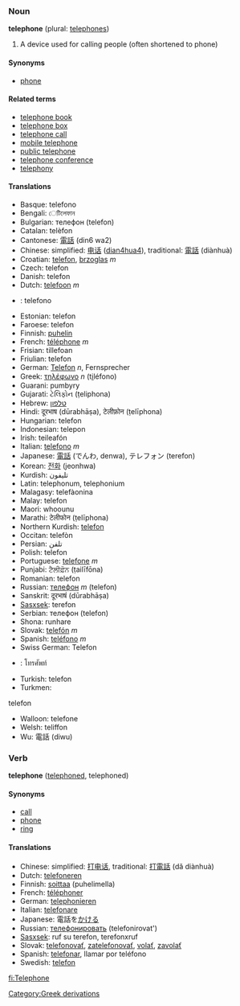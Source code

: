 ===Noun===
'''telephone''' (plural: [[telephones]])

# A device used for calling people (often shortened to phone)

====Synonyms====
*[[phone]]

====Related terms====
*[[telephone book]]
*[[telephone box]]
*[[telephone call]]
*[[mobile telephone]]
*[[public telephone]]
*[[telephone conference]]
*[[telephony]]

====Translations====
*Basque: telefono
*Bengali: েটিলেফান
*Bulgarian: телефон (telefon)
*Catalan: telèfon
*Cantonese: [[電話]] (din6 wa2)
*Chinese: simplified: [[电话]] ([[dian4hua4]]), traditional: [[電話]] (diànhuà)
*Croatian: [[telefon]], [[brzoglas]] ''m''
*Czech: telefon
*Danish: telefon
*Dutch: [[telefoon]] ''m''
*{{eo}}: telefono
*Estonian: telefon
*Faroese: telefon
*Finnish: [[puhelin]]
*French: [[téléphone]] ''m''
*Frisian: tillefoan
*Friulian: telefon
*German: [[Telefon]] ''n'', Fernsprecher
*Greek: [[τηλέφωνο]] ''n'' (ti̱léfono)
*Guarani: pumbyry
*Gujarati: ટેલિફોન (ṭeliphona)
*Hebrew: [[טלפון]] 
*Hindi: दूरभाष (dūrabhāṣa), टेलीफ़ोन (ṭelīphona)
*Hungarian: telefon
*Indonesian: telepon
*Irish: teileafón
*Italian: [[telefono]] ''m''
*Japanese: [[電話]] (でんわ, denwa), テレフォン (terefon)
*Korean: [[전화]] (jeonhwa)
*Kurdish: تليفون
*Latin: telephonum, telephonium
*Malagasy: telefàonina
*Malay: telefon
*Maori: whoounu
*Marathi: टेलीफोन (ṭelīphona)
*Northern Kurdish: [[telefon]]
*Occitan: telefòn
*Persian: تلفن
*Polish: telefon
*Portuguese: [[telefone]] ''m''
*Punjabi: ਟੈਲੀਫ਼ੋਨ (ṭailīfōna)
*Romanian: telefon
*Russian: [[телефон]] ''m'' (telefon)
*Sanskrit: दूरभाषं (dūrabhāṣa)
*[[Sasxsek]]: terefon
*Serbian: телефон (telefon)
*Shona: runhare
*Slovak: [[telefón]] ''m''
*Spanish: [[teléfono]] ''m''
*Swiss German: Telefon
*{{th}}: โทรศัพท์
*Turkish: telefon
*Turkmen: 
telefon
*Walloon: telefone
*Welsh: teliffon
*Wu: 電話 (diwu)

===Verb===
'''telephone''' ([[telephoned]], telephoned)

====Synonyms====
*[[call]]
*[[phone]]
*[[ring]]

====Translations====
*Chinese: simplified: [[打电话]], traditional: [[打電話]] (dǎ diànhuà)
*Dutch: [[telefoneren]]
*Finnish: [[soittaa]] (puhelimella)
*French: [[téléphoner]]
*German: [[telephonieren]]
*Italian: [[telefonare]]
*Japanese: 電話を[[かける]]
*Russian: [[телефонировать]] (telefonirovat')
*[[Sasxsek]]: ruf su terefon, terefonxruf
*Slovak: [[telefonovať]], [[zatelefonovať]], [[volať]], [[zavolať]]
*Spanish: [[telefonar]], llamar por teléfono
*Swedish: [[telefon]]
[[Category:Greek derivations]]

[[fi:Telephone]]